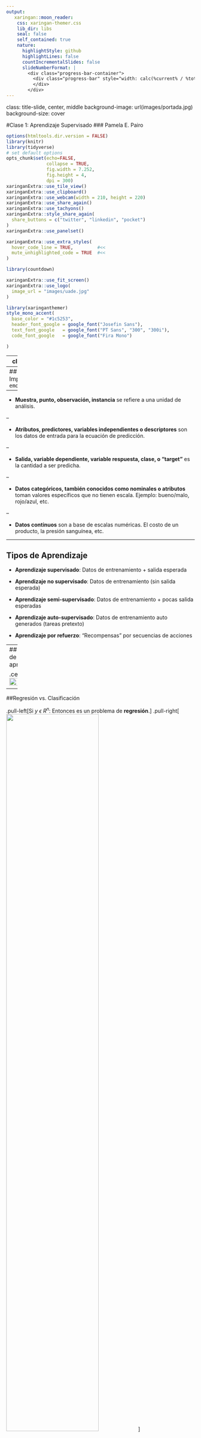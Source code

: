 ```yaml
---
output:
   xaringan::moon_reader:
    css: xaringan-themer.css
    lib_dir: libs
    seal: false
    self_contained: true
    nature:
      highlightStyle: github
      highlightLines: false
      countIncrementalSlides: false
      slideNumberFormat: |
        <div class="progress-bar-container">
          <div class="progress-bar" style="width: calc(%current% / %total% * 100%);">
          </div>
        </div>
---
```


class: title-slide, center, middle
background-image: url(images/portada.jpg)
background-size: cover

#Clase 1: Aprendizaje Supervisado
### Pamela E. Pairo

```r
options(htmltools.dir.version = FALSE)
library(knitr)
library(tidyverse)
# set default options
opts_chunk$set(echo=FALSE,
               collapse = TRUE,
               fig.width = 7.252,
               fig.height = 4,
               dpi = 300)
xaringanExtra::use_tile_view()
xaringanExtra::use_clipboard()
xaringanExtra::use_webcam(width = 210, height = 220)
xaringanExtra::use_share_again()
xaringanExtra::use_tachyons()
xaringanExtra::style_share_again(
  share_buttons = c("twitter", "linkedin", "pocket")
)
xaringanExtra::use_panelset()
```

```r
xaringanExtra::use_extra_styles(
  hover_code_line = TRUE,         #<<
  mute_unhighlighted_code = TRUE  #<<
)
```


```r
library(countdown)
```

```r

xaringanExtra::use_fit_screen()
xaringanExtra::use_logo(
  image_url = "images/uade.jpg"
)
```

```r
library(xaringanthemer)
style_mono_accent(
  base_color = "#1c5253",
  header_font_google = google_font("Josefin Sans"),
  text_font_google   = google_font("PT Sans", "300", "300i"),
  code_font_google   = google_font("Fira Mono")

)
```

---
class: inverse

## Hoja de Ruta

- Clase 1: Conceptos importantes. Clasificación vs. Regresión. Sobreajuste. Trade off Sesgo-Varianza. Entrenamiento, evaluación y testeo. Hiperparámetros. Regresión lineal y polinomial. Árboles de decisión. Ejercitación

- Clase 2: SVM. Regresión Logística. Random Forest. Naïve Bayes. Métricas. Ejercitación

- Clase 3: Validación cruzada. Redes neuronales. Selección de
modelos. Ejercitación.

- Clase 4: Clustering. K-means. PCA. Embeddings. Ejercitación

- Clase 5: Consideraciones finales. Desbalanceo de clases. Problemas multiclase. Consultas para el trabajo final.

- Clase 6: Presentación de los trabajos finales

---
## Conceptos Importantes `r emo::ji("bulb")`

--

* __Muestra, punto, observación, instancia__ se refiere a una unidad de análisis.

--

* __Atributos, predictores, variables independientes o descriptores__ son los datos de entrada para la ecuación de predicción.

--

* __Salida, variable dependiente, variable respuesta, clase, o "target"__ es la cantidad a ser predicha. 

--

* __Datos categóricos, también conocidos como nominales o atributos__ toman valores específicos que no tienen escala. Ejemplo: bueno/malo, rojo/azul, etc. 

--

* __Datos continuos__ son a base de escalas numéricas. El costo de un producto, la presión sanguínea, etc.

---

## Tipos de Aprendizaje

- **Aprendizaje supervisado**: Datos de entrenamiento + salida esperada

- **Aprendizaje no supervisado**: Datos de entrenamiento (sin salida esperada)

- **Aprendizaje semi-supervisado**: Datos de entrenamiento + pocas salida esperadas

- **Aprendizaje auto-supervisado**: Datos de entrenamiento auto generados (tareas pretexto)

- **Aprendizaje por refuerzo**: "Recompensas" por secuencias de acciones

---
## Tipos de aprendizaje

.center[
<img src="images/ml.png" width="88%"/>
]

---

##Regresión vs. Clasificación

.pull-left[Si $y$ $\epsilon$ $R^n$: Entonces es un problema de **regresión**.
]
.pull-right[
<img src="images/regresion.png" width="70%"/>
]

--

.pull-left[Si $y$ es categórica: Entonces es un problema de **clasificación**.
]

.pull-right[
<img src="images/clasification.png" width="70%"/>
]
---
class: middle, center

### Regresión vs. Clasificación: Ejemplos

--

Eficiencia de combustible para automóviles

--

Predecir si clientes van a contratar un seguro

--

Predicción de precios de casas según variables geográficas

--

Analisis de sentimientos de noticias financieras (negativo/positivo)

---
## Entrenamiento, validación y testeo


* __Set de entrenamiento__ son los datos utilizados para el modelado. 

* __Set de validación__  ajuste/elección de hiperparámetros

* __Set de testeo__ son los datos utilizados para medir el desempeño del modelo, entre un conjunto de candidatos. 


.center[
<img src="images/split_data.png" width="70%"/>
]

---

### Ciclo de un proyecto en ciencia de datos

.center[
<img src="images/ciclo_data.png" width="100%"/>
]

---

class: inverse, middle, center

#📈 📊 `r emo::ji("hammer")`
#Análisis exploratorio de datos y Curación

---

## Análisis exploratorio de datos 🔎

- Distribución de las variables

--

- Outliers o datos atípicos

--
- Presencia de valores faltantes

--

- Desbalance de las clases o grupos en estudio

--

- Análisis de la correlación entre variables

---

# Curación de datos `r emo::ji("hammer")`

- Imputación de datos ruidosos, faltantes o erróneos.

--

- Codificación de variables categóricas.

--

- Transformación de variables.

--

- Ingeniería de outliers.

--

- Escalado de Features

--

- Discretización de variables continuas (ej. edad)

---


#Base de datos

.panelset[
.panel[.panel-name[Dataset]

Base de datos pública llamada "Health Insurance Cross Sell Prediction" extraída de [Kaggle](https://www.kaggle.com/anmolkumar/health-insurance-cross-sell-prediction?select=train.csv)
```r
library(kableExtra)

df <- read.csv("data/train.csv")

df %>%
head() %>%
  knitr::kable(format = "html")%>%
  kable_styling() %>%
  kableExtra::scroll_box(width = "100%")

```
]

.panel[.panel-name[Variables]

- **id**	único ID para el cliente
- **Gender**	género del cliente
- **Age** Edad del cliente
- **Driving_License**	0 : Cliente no tiene Licencia de Conducir, 1 : Cliente tiene licencia de conducir
- **Previously_Insured**	1 : Cliente tiene seguro de auto, 0 : Cliente no tiene seguro de auto
- **Vehicle_Age**	Edad del vehículo
- **Vehicle_Damage**	1 : El cliente sufrió daños en su vehículo en el pasado 0 : El cliente NO sufrió daños en su vehículo en el pasado
- **Annual_Premium**	La cantidad que el cliente debe pagar como premium en el año.
- **PolicySalesChannel**	Código anónimo para el canal de acercamiento al cliente, es decir. Diferentes agentes, por correo, por teléfono, en persona, etc.
- **Vintage**	Número de días que el cliente ha estado asociado con la empresa
- **Response**	1 : Cliente está interesado, 0 : Cliente no está interesado

]

.panel[.panel-name[Variable Respuesta]

```r

library(ggplot2)
# Basic barplot
g <- ggplot(df, aes(Response))
g + geom_bar()

```

.panel[.panel-name[Age y Gender]

```r

tbl <- with(df, table(Response, Age))
ggplot(as.data.frame(tbl), aes(factor(Age), Freq, fill = Response)) +     
  geom_col()
    
```


]
]
]



---

class: inverse, middle, center

#`r emo::ji("computer")`
###Demo Análisis exploratorio y Curación

---
class: inverse, middle, center

#Aprendizaje Supervisado: Regresión

---

## Regresión Lineal

Busca ajustar los datos de entrenamiento a mediante una función que sea un **hiperplano**.


.center[
$y = \theta_0 +\theta_1 x_1+ \theta_2 x_2...+ \theta_d x_d$ $$y = \sum_{j = 0}^{d} \theta_j x_j$$
]

--
.center[
<img src="images/lineal.jpg" width="45%"/>
]
---
## Regresión Lineal: Función de Costo

Utilizaremos una función de costo (error cuadrático) para medir el error en la predicción de y mediante f(x). Se busca minimizar la suma del error cuadrático

.center[
<img src="images/costo.png" width="90%"/>
]

---
## Regresión Polinomial

Busca ajustar los datos de entrenamiento mediante una **función polinomial**:

.center[
$y (x, w) = w_0 +w_1 x_1+ w_2 x^2...+ w_m x^m$ $$y(x, w) = \sum_{j = 0}^{m} w_j x^j$$
]

--

.center[
<img src="images/lineal_pol.jpg" width="80%"/>
]

---
## Sobreajuste o overfitting

.center[
<img src="images/over.jpg" width="80%"/>
]
--
.center[
<img src="images/costo_over.jpg" width="60%"/>
]

---
## Sobreajuste o overfitting

.bg-washed-light-purple.b--light-purple.ba.bw2.br3.shadow-5.ph4.mt5[

El sobreajuste ocurre cuando la función de costo es realmente pequeño, pero la generalización del modelo no es confiable. Esto se debe a que el modelo aprende "demasiado" del conjunto de datos de entrenamiento. 

También se dice, que el modelo memoriza los datos de entrenamiento por eso no generalizará bien frente a nuevos datos. Un modelo que sobreajusta, tiene una **alta varianza**

]

---

#Trade-off sesgo-varianza

.center[
<img src="images/sesgo.png" width="62%"/>
]
---
class: center, middle

# `r emo::ji("bulb")`Tener siempre presente `r emo::ji("bulb")`

### El objetivo de un modelo de Machine Learning es que generalice bien frente a nuevos datos o datos no vistos por el modelo (set de testeo)

---

class: inverse, middle, center

#`r emo::ji("computer")`
###Demo Regresión lineal y polinomial

---

class: inverse, middle, center

#Aprendizaje Supervisado: Árboles de decisión

---

## Árboles de decisión

Se quiere predecir 3 especies de _Iris_ a partir del ancho y largo del sépalo: _Iris setosa_, _Iris versicolor_ y _Iris virginica_.

--

.pull-left[
<img src="images/iris.png" width="100%"/>
]

--

.pull-right[
<img src="images/iris_plot.png" width="100%"/>
]

---

## Hiperparámetro

.bg-washed-light-purple.b--light-purple.ba.bw2.br3.shadow-5.ph4.mt5[
Valores no aprendidos por el algoritmo desde los datos y por ende deben ser seteados antes de entrenar el algoritmo.

]

--

### En árboles de decisión:

- `n_min` : n mínimo para dividir los nodos

- `tree_depth`: límite a la profundidad del árbol

- `cost_complexity`: costo o penalización a los errores de árboles más complejos. Es una forma de poda.
---
class: inverse, middle, center

#`r emo::ji("computer")`
###Demo Árboles de decisión

---

## Comunidades y Recursos útiles

.pull-left[
<img src="images/cheet_ggplot2.png" width="90%"/>
]

.pull-right[

<img src="images/r4data.png" width="50%"/>

]

.pull-left[

<img src="images/rladies.png" width="40%"/>
]

.pull-right[

<img src="images/stack.jpg" width="60%"/>
]

---

## Comunidades y Recursos útiles

.pull-left[
<img src="images/comunidades_latin.png" width="100%"/>
]

--

.pull-right[

[10-12 de noviembre LatinR, VIRTUAL](https://latin-r.com/) Talleres y presentaciones orales.

<img src="images/latinr.jpg" width="90%"/>
]

---

##Referencias

- [Artículo acerca del Sobreajuste](https://towardsdatascience.com/what-are-overfitting-and-underfitting-in-machine-learning-a96b30864690) en Towards to Data Science

- [Hands-on Machine Learning with R](https://bradleyboehmke.github.io/HOML/DT.html) de Bradley Boehmke y Brandon Greenwell.

- [Tidy Modeling with R](https://www.tmwr.org/index.html) de Max Kuhn y Julia Silge

- [Introducción a Machine Learning con Tidymodels](https://ml-tidy-wibds.netlify.app/material/), workshop dictado en el marco de Women in Bioinformatics & Data Science LA 2021

- [Supervised Machine Learning course](https://supervised-ml-course.netlify.app/) de Julia Silge